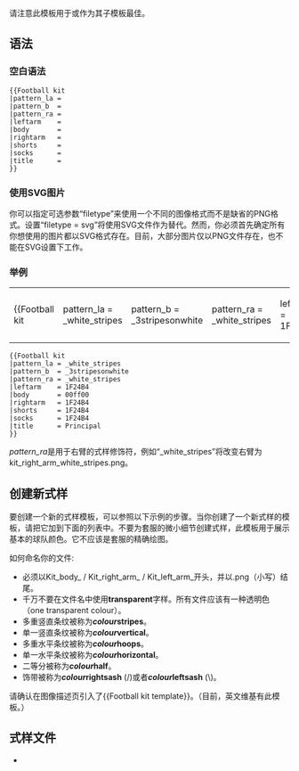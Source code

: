 <noinclude>{{Documentation subpage}}</noinclude>
<!-- 在本行下編輯模板說明 -->
<!-- 
Note this is best used as a sub-template of '''{{tl|Infobox Football club}}''' or '''{{tl|Infobox National football team}}'''. See their respective talk pages for instructions: [[Template talk:Infobox Football club]] and [[Template talk:Infobox National football team]].

To insert a standalone instance of a football kit on a page, use '''{{tl|Football kit box}}'''.
 -->
请注意此模板用于{{tl|Infobox football club}}或{{tl|Infobox National football team}}作为其子模板最佳。
<!-- 
== Syntax ==

===Blank syntax===

<pre>
{{Football kit
|pattern_la = 
|pattern_b  = 
|pattern_ra = 
|pattern_sh = 
|pattern_so = 
|leftarm    = 
|body       = 
|rightarm   = 
|shorts     = 
|socks      = 
|title      = 
}}
</pre>
 -->

== 语法 ==
=== 空白语法 ===
<pre>
{{Football kit
|pattern_la = 
|pattern_b  = 
|pattern_ra = 
|leftarm    = 
|body       = 
|rightarm   = 
|shorts     = 
|socks      = 
|title      = 
}}
</pre>
<!-- 
===Using SVG images===
You may specify the optional parameter "filetype" to use a different image format than the default PNG.  Setting "filetype = svg" will use SVG files instead.  However, you must first ensure that all of the images you want to use exist in a SVG format.  Currently, most images only exist as PNG files and will not work with the SVG setting.
 -->
=== 使用SVG图片 ===

你可以指定可选参数“filetype”来使用一个不同的图像格式而不是缺省的PNG格式。设置“filetype = svg”将使用SVG文件作为替代。然而，你必须首先确定所有你想使用的图片都以SVG格式存在。目前，大部分图片仅以PNG文件存在，也不能在SVG设置下工作。
<!-- 
===Example===
{| style="float:right;"
|
{{Football kit
|pattern_la = 
|pattern_b  = 
|pattern_ra = 
|pattern_sh = 
|pattern_so = 
|leftarm    = 1F24B4
|body       = 00ff00
|rightarm   = 1F24B4
|shorts     = 1F24B4
|socks      = 1F24B4
|title      = Principal
}}

|}

<pre>
{{Football kit
|pattern_la = _white_stripes
|pattern_b  = _3stripesonwhite
|pattern_ra = _white_stripes
|pattern_sh = 
|pattern_so = 
|leftarm    = 1F24B4
|body       = 1F24B4
|rightarm   = 1F24B4
|shorts     = 1F24B4
|socks      = 1F24B4
|title      = Principal
}}
</pre>
''pattern_ra'' is the pattern modifier for the right arm, e.g. "_white_stripes" would change the right arm to kit_right_arm_white_stripes.png
 -->
=== 举例 ===
{| style="float:right;"
|
{{Football kit
|pattern_la = _white_stripes
|pattern_b  = _3stripesonwhite
|pattern_ra = _white_stripes
|leftarm    = 1F24B4
|body       = 00ff00
|rightarm   = 1F24B4
|shorts     = 1F24B4
|socks      = 1F24B4
|title      = Principal
}}

|}

<pre>
{{Football kit
|pattern_la = _white_stripes
|pattern_b  = _3stripesonwhite
|pattern_ra = _white_stripes
|leftarm    = 1F24B4
|body       = 00ff00
|rightarm   = 1F24B4
|shorts     = 1F24B4
|socks      = 1F24B4
|title      = Principal
}}
</pre>
''pattern_ra''是用于右臂的式样修饰符，例如“_white_stripes”将改变右臂为kit_right_arm_white_stripes.png。

<!-- 
== Creating a new pattern ==

To create a new pattern template follow the examples below. When you have created a new pattern please add it to the list below. '''Do not create patterns for minor details on a kit''', the template is for showing basic team colours. It is not supposed to be an accurate drawing of the kit.

; How to name your file:
* Start with Kit_body_ / Kit_right_arm_ / Kit_left_arm_ as required, and end with .png (lower case).
* '''Never''' use the word '''transparent''' in your file. '''All files should have one transparent colour'''.
* Multiple vertical lines are called '''''colour''stripes'''.
* Single vertical lines are called '''''colour''vertical'''.
* Multiple horizontal lines are called '''''colour''hoops'''.
* Single horizontal lines are called '''''colour''horizontal'''.
* Halves are called '''''colour''half'''.
* Sashes are called '''''colour''rightsash''' (/) or '''''colour''leftsash''' (\).
Make sure to include '''<nowiki>{{Football kit template}}</nowiki>''' on the image description page.
 -->
== 创建新式样 ==

要创建一个新的式样模板，可以参照以下示例的步骤。当你创建了一个新式样的模板，请把它加到下面的列表中。不要为套服的微小细节创建式样，此模板用于展示基本的球队颜色。它不应该是套服的精确绘图。

;如何命名你的文件:
* 必须以Kit_body_ / Kit_right_arm_ / Kit_left_arm_开头，并以.png（小写）结尾。
* 千万不要在文件名中使用'''transparent'''字样。所有文件应该有一种透明色（one transparent colour）。
* 多重竖直条纹被称为'''''colour''stripes'''。
* 单一竖直条纹被称为'''''colour''vertical'''。
* 多重水平条纹被称为'''''colour''hoops'''。
* 单一水平条纹被称为'''''colour''horizontal'''。
* 二等分被称为'''''colour''half'''。
* 饰带被称为'''''colour''rightsash''' (/)或者'''''colour''leftsash''' (\)。
请确认在图像描述页引入了<nowiki>{{Football kit template}}</nowiki>。（目前，英文维基有此模板。）
<!-- 
== Pattern files ==
* {{Football kit/pattern list}}
 -->
== 式样文件 ==
* {{Football kit/pattern list}}

<includeonly>
<!-- 本行下加入模板的分類 -->
[[Category:足球模板|{{PAGENAME}}]]
[[Category:隊服模板|{{PAGENAME}}]]
</includeonly>
